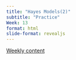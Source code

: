 ```yaml
---
title: "Hayes Models(2)"
subtitle: "Practice" 
Week: 13
format: html
slide-format: revealjs
---
```


[Weekly content](https://changjunlee.com/teaching/grad_stat/weekly_2/)

<br>
